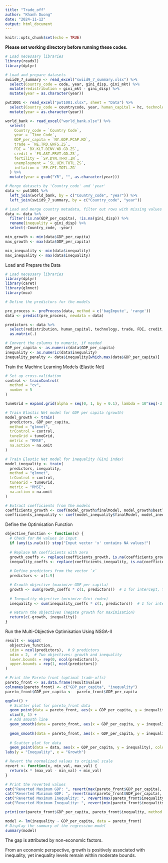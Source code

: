 ---
title: "Trade_off"
author: "Khanh Duong"
date: "2024-11-12"
output: html_document
---

```{r setup, include=FALSE}
knitr::opts_chunk$set(echo = TRUE)

```

**Please set working directory before running these codes.**

```{r data}
# Load necessary libraries
library(readxl)
library(dplyr)

# Load and prepare datasets
swiid9_7_summary <- read_excel("swiid9_7_summary.xlsx") %>%
  select(Country_code = code, year, gini_disp, gini_mkt) %>%
  mutate(redistribution = gini_mkt - gini_disp) %>%
  mutate(year = as.character(year))

pwt1001 <- read_excel("pwt1001.xlsx", sheet = "Data") %>%
  select(Country_code = countrycode, year, human_capital = hc, technology = ctfp) %>%
  mutate(year = as.character(year))

world_bank <- read_excel("world_bank.xlsx") %>%
  select(
    Country_code = `Country Code`,
    year = `Time Code`,
    GDP_per_capita = `NY.GDP.PCAP.KD`,
    trade = `NE.TRD.GNFS.ZS`,
    FDI = `BX.KLT.DINV.WD.GD.ZS`,
    credit = `FS.AST.PRVT.GD.ZS`,
    fertility = `SP.DYN.TFRT.IN`,
    unemployment = `SL.UEM.TOTL.ZS`,
    inflation = `FP.CPI.TOTL.ZG`
  ) %>%
  mutate(year = gsub("YR", "", as.character(year)))

# Merge datasets by 'Country_code' and 'year'
data <- pwt1001 %>%
  left_join(world_bank, by = c("Country_code", "year")) %>%
  left_join(swiid9_7_summary, by = c("Country_code", "year"))

# Load and merge country metadata, filter out rows with missing values in key columns
data <- data %>%
  filter(!is.na(GDP_per_capita), !is.na(gini_disp)) %>%
  rename(inequality = gini_disp) %>%
  select(-Country_code, -year)

min_growth <- min(data$GDP_per_capita)
max_growth <- max(data$GDP_per_capita)

min_inequality <- min(data$inequality)
max_inequality <- max(data$inequality)

```

Load and Prepare the Data

```{r}
# Load necessary libraries
library(dplyr)
library(caret)
library(glmnet)
library(mco)

# Define the predictors for the models

pre_process <- preProcess(data, method = c('bagImpute', 'range'))
data <- predict(pre_process, newdata = data)

predictors <- data %>%
  select(redistribution, human_capital, technology, trade, FDI, credit, fertility, unemployment, inflation) %>%
  as.matrix(.)

# Convert the columns to numeric, if needed
GDP_per_capita <- as.numeric(data$GDP_per_capita)
inequality <- as.numeric(data$inequality)
inequality_penalty <- data$inequality[which.max(data$GDP_per_capita)]

```

Train the Machine Learning Models (Elastic Net)

```{r message=TRUE}
# Set up cross-validation
control <- trainControl(
  method = "cv", 
  number = 5
)

tuneGrid = expand.grid(alpha = seq(0, 1, by = 0.1), lambda = 10^seq(-3, -2, length.out = 50))

# Train Elastic Net model for GDP per capita (growth)
model_growth <- train(
  predictors, GDP_per_capita,
  method = "glmnet",
  trControl = control,
  tuneGrid = tuneGrid,
  metric = "RMSE",
  na.action = na.omit
)

# Train Elastic Net model for inequality (Gini index)
model_inequality <- train(
  predictors, inequality,
  method = "glmnet",
  trControl = control,
  tuneGrid = tuneGrid,
  metric = "RMSE",
  na.action = na.omit
)

# Extract coefficients from the models
coefficients_growth <- coef(model_growth$finalModel, model_growth$bestTune$lambda)
coefficients_inequality <- coef(model_inequality$finalModel, model_inequality$bestTune$lambda)

```

Define the Optimisation Function

```{r}

objective_function <- function(x) {
  # Check for NA values in input
  if (any(is.na(x))) stop("Input vector 'x' contains NA values!")
  
  # Replace NA coefficients with zero
  growth_coeffs <- replace(coefficients_growth, is.na(coefficients_growth), 0)
  inequality_coeffs <- replace(coefficients_inequality, is.na(coefficients_inequality), 0)
  
  # Define predictors from the vector `x`
  predictors <- x[1:9]

  # Growth objective (maximize GDP per capita)
  growth <- sum(growth_coeffs * c(1, predictors))  # 1 for intercept, then the predictors
  
  # Inequality objective (minimize Gini index)
  inequality <- sum(inequality_coeffs * c(1, predictors))  # 1 for intercept, then the predictor

  # Return the objectives (negate growth for maximisation)
  return(c(-growth, inequality))
}

```

Run the Multi-Objective Optimisation Using NSGA-II

```{r}
result <- nsga2(
  objective_function,
  idim = ncol(predictors),  # 9 predictors
  odim = 2,  # Two objectives: growth and inequality
  lower.bounds = rep(0, ncol(predictors)),
  upper.bounds = rep(1, ncol(predictors))
)

# Print the Pareto front (optimal trade-offs)
pareto_front <- as.data.frame(result$value)
colnames(pareto_front) <- c("GDP_per_capita", "inequality")
pareto_front$GDP_per_capita <- -pareto_front$GDP_per_capita

```

```{r}
ggplot() +
  # Scatter plot for pareto_front data
  geom_point(data = pareto_front, aes(x = GDP_per_capita, y = inequality)) +
  xlim(0, 1) + 
  # Add smooth line
  geom_smooth(data = pareto_front, aes(x = GDP_per_capita, y = inequality), method = "loess") +
  
  geom_smooth(data = pareto_front, aes(x = GDP_per_capita, y = inequality + inequality_penalty), method = "loess") +
  
  # Scatter plot for data
  geom_point(data = data, aes(x = GDP_per_capita, y = inequality), color = "grey") + theme_minimal() +
labs(y = "Inequality", x = "Growth")

```

```{r}
# Revert the normalized values to original scale
revert <- function(x, min_val, max_val) {
  return(x * (max_val - min_val) + min_val)
}

# Print the reverted values
cat("Reverted Maximum GDP: ", revert(max(pareto_front$GDP_per_capita), min_growth, max_growth), "\n")
cat("Reverted Minimum GDP: ", revert(min(pareto_front$GDP_per_capita), min_growth, max_growth), "\n")
cat("Reverted Maximum Inequality: ", revert(max(pareto_front$inequality), min_inequality, max_inequality), "\n")
cat("Reverted Minimum Inequality: ", revert(min(pareto_front$inequality), min_inequality, max_inequality), "\n")


```

```{r}
print(cor(pareto_front$GDP_per_capita, pareto_front$inequality, method = "pearson"))

model <- lm(inequality ~ GDP_per_capita, data = pareto_front)
# Display the summary of the regression model
summary(model)

```

The gap is attributed by non-economic factors.

From an economic perspective, growth is positively associated with inequality, yet inequality levels remain within moderate bounds.

